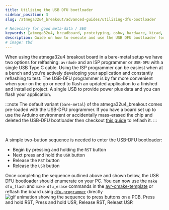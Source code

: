 ```yaml
---
title: Utilizing the USB DFU bootloader
sidebar_position: 3
slug: /atmega32u4_breakout/advanced-guides/utilizing-dfu-bootloader

# Necessary for good meta-data / SEO
keywords: [atmega32u4, breadboard, prototyping, oshw, hardware, kicad, debugging, avr, usb, dfu, usb-dfu]
description: Guide on how to execute and use the USB DFU bootloader for the atmega32u4 breakout board by everyday⚡dev
# image: tbd
---
```

When using the atmega32u4 breakout board in a bare-metal setup we have two options for relfashing: ```avrdude``` and an ISP programmer or ```USB-DFU```
with a single USB Type C cable. Using the ISP programmer can be easiest when at a bench and you're actively developing your application and constantly reflashing to test. The
USB-DFU programmer is by far more convenient when your on the go or need to flash an updated application to a finished and installed project. A single USB to
provide power plus data and you can flash your application.

:::note
The default variant (```bare-metal```) of the atmega32u4_breakout comes pre-loaded with the USB-DFU programmer. If you have a board set up to use the Arduino environment
or accidentally mass-erased the chip and deleted the USB-DFU bootloader then checkout [this guide](flashing-dfu-bootloader) to reflash it.
:::

<br/>

A simple two-button sequence is needed to enter the USB-DFU bootloader:
- Begin by pressing and holding the ```RST``` button
- Next press and hold the ```USR``` button
- Release the ```RST``` button
- Release the ```USR``` button

Once completing the sequence outlined above and shown below, the USB DFU bootloader should enumerate on your PC. You can now use the ```make dfu_flash``` and ```make dfu_erase```
commands in the [avr-cmake-template](/docs/avr-cmake-template#flashing) or reflash the board using [```dfu-programmer```](https://github.com/dfu-programmer/dfu-programmer) directly
![gif animation showing the sequence to press buttons on a PCB. Press and hold RST, Press and hold USR, Release RST, Releast USR](./hwb_seq.gif)